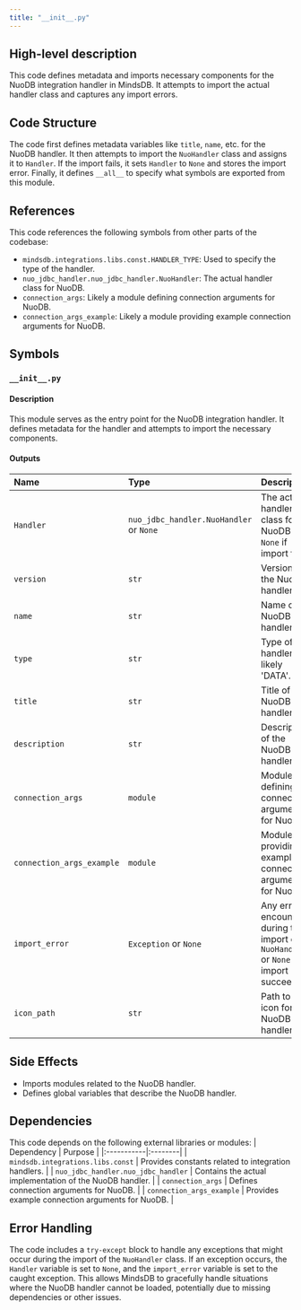 ```yaml
---
title: "__init__.py"
---
```


## High-level description
This code defines metadata and imports necessary components for the NuoDB integration handler in MindsDB. It attempts to import the actual handler class and captures any import errors.

## Code Structure
The code first defines metadata variables like `title`, `name`, etc. for the NuoDB handler. It then attempts to import the `NuoHandler` class and assigns it to `Handler`. If the import fails, it sets `Handler` to `None` and stores the import error. Finally, it defines `__all__` to specify what symbols are exported from this module.

## References
This code references the following symbols from other parts of the codebase:
- `mindsdb.integrations.libs.const.HANDLER_TYPE`: Used to specify the type of the handler.
- `nuo_jdbc_handler.nuo_jdbc_handler.NuoHandler`: The actual handler class for NuoDB.
- `connection_args`: Likely a module defining connection arguments for NuoDB.
- `connection_args_example`: Likely a module providing example connection arguments for NuoDB.

## Symbols
### `__init__.py`
#### Description
This module serves as the entry point for the NuoDB integration handler. It defines metadata for the handler and attempts to import the necessary components.

#### Outputs
| Name | Type | Description |
|:-----|:-----|:------------|
| `Handler` | `nuo_jdbc_handler.NuoHandler` or `None` | The actual handler class for NuoDB or `None` if import fails. |
| `version` | `str` | Version of the NuoDB handler. |
| `name` | `str` | Name of the NuoDB handler. |
| `type` | `str` | Type of the handler, likely 'DATA'. |
| `title` | `str` | Title of the NuoDB handler. |
| `description` | `str` | Description of the NuoDB handler. |
| `connection_args` | `module` | Module defining connection arguments for NuoDB. |
| `connection_args_example` | `module` | Module providing example connection arguments for NuoDB. |
| `import_error` | `Exception` or `None` | Any error encountered during the import of `NuoHandler` or `None` if import succeeds. |
| `icon_path` | `str` | Path to the icon for the NuoDB handler. |

## Side Effects
- Imports modules related to the NuoDB handler.
- Defines global variables that describe the NuoDB handler.

## Dependencies
This code depends on the following external libraries or modules:
| Dependency | Purpose |
|:-----------|:--------|
| `mindsdb.integrations.libs.const` | Provides constants related to integration handlers. |
| `nuo_jdbc_handler.nuo_jdbc_handler` | Contains the actual implementation of the NuoDB handler. |
| `connection_args` | Defines connection arguments for NuoDB. |
| `connection_args_example` | Provides example connection arguments for NuoDB. |

## Error Handling
The code includes a `try-except` block to handle any exceptions that might occur during the import of the `NuoHandler` class. If an exception occurs, the `Handler` variable is set to `None`, and the `import_error` variable is set to the caught exception. This allows MindsDB to gracefully handle situations where the NuoDB handler cannot be loaded, potentially due to missing dependencies or other issues.
